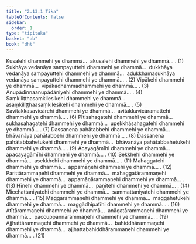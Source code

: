```yaml
---
title: "2.13.1 Tika"
tableOfContents: false
sidebar:
  order: 1
type: "tipitaka"
basket: "ab"
book: "dht"
---
```



<DynamicBreadcrumb />

<Division number="451" book="dht">

<Paragraph number="551" book="dht">
Kusalehi dhammehi ye dhammā…  akusalehi dhammehi ye dhammā… . (1)
</Paragraph>

<Paragraph number="552" book="dht">
Sukhāya vedanāya sampayuttehi dhammehi ye dhammā…  dukkhāya vedanāya sampayuttehi dhammehi ye dhammā…  adukkhamasukhāya vedanāya sampayuttehi dhammehi ye dhammā… . (2)
</Paragraph>

<Paragraph number="553" book="dht">
Vipākehi dhammehi ye dhammā…  vipākadhammadhammehi ye dhammā… . (3)
</Paragraph>

<Paragraph number="554" book="dht">
Anupādinnaanupādāniyehi dhammehi ye dhammā… . (4)
</Paragraph>

<Paragraph number="555" book="dht">
Saṃkiliṭṭhasaṃkilesikehi dhammehi ye dhammā…  asaṃkiliṭṭhaasaṃkilesikehi dhammehi ye dhammā… . (5)
</Paragraph>

<Paragraph number="556" book="dht">
Savitakkasavicārehi dhammehi ye dhammā…  avitakkavicāramattehi dhammehi ye dhammā… . (6)
</Paragraph>

<Paragraph number="557" book="dht">
Pītisahagatehi dhammehi ye dhammā…  sukhasahagatehi dhammehi ye dhammā…  upekkhāsahagatehi dhammehi ye dhammā… . (7)
</Paragraph>

<Paragraph number="558" book="dht">
Dassanena pahātabbehi dhammehi ye dhammā…  bhāvanāya pahātabbehi dhammehi ye dhammā… . (8)
</Paragraph>

<Paragraph number="559" book="dht">
Dassanena pahātabbahetukehi dhammehi ye dhammā…  bhāvanāya pahātabbahetukehi dhammehi ye dhammā… . (9)
</Paragraph>

<Paragraph number="560" book="dht">
Ācayagāmīhi dhammehi ye dhammā…  apacayagāmīhi dhammehi ye dhammā… . (10)
</Paragraph>

<Paragraph number="561" book="dht">
Sekkhehi dhammehi ye dhammā…  asekkhehi dhammehi ye dhammā… . (11)
</Paragraph>

<Paragraph number="562" book="dht">
Mahaggatehi dhammehi ye dhammā…  appamāṇehi dhammehi ye dhammā… . (12)
</Paragraph>

<Paragraph number="563" book="dht">
Parittārammaṇehi dhammehi ye dhammā…  mahaggatārammaṇehi dhammehi ye dhammā…  appamāṇārammaṇehi dhammehi ye dhammā… . (13)
</Paragraph>

<Paragraph number="564" book="dht">
Hīnehi dhammehi ye dhammā…  paṇītehi dhammehi ye dhammā… . (14)
</Paragraph>

<Paragraph number="565" book="dht">
Micchattaniyatehi dhammehi ye dhammā…  sammattaniyatehi dhammehi ye dhammā… . (15)
</Paragraph>

<Paragraph number="566" book="dht">
Maggārammaṇehi dhammehi ye dhammā…  maggahetukehi dhammehi ye dhammā…  maggādhipatīhi dhammehi ye dhammā… . (16)
</Paragraph>

<Paragraph number="567" book="dht">
Atītārammaṇehi dhammehi ye dhammā…  anāgatārammaṇehi dhammehi ye dhammā…  paccuppannārammaṇehi dhammehi ye dhammā… . (19)
</Paragraph>

<Paragraph number="568" book="dht">
Ajjhattārammaṇehi dhammehi ye dhammā…  bahiddhārammaṇehi dhammehi ye dhammā…  ajjhattabahiddhārammaṇehi dhammehi ye dhammā… . (21)
</Paragraph>
</Division>